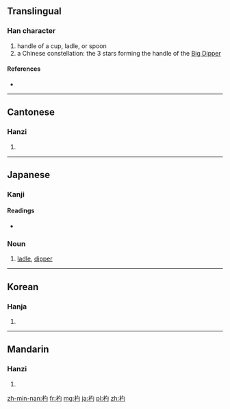 ==Translingual==

===Han character===
{{Han char|rn=75|rad=木|as=03|sn=7|four=4792<sub>0</sub>|canj=木心戈 (DPI), 木心一 (DPM)}}

# handle of a cup, ladle, or spoon
# a Chinese constellation: the 3 stars forming the handle of the [[Big Dipper]]

====References====
* {{Han ref|kx=0511.190|dkj=14466|dj=0897.020|hdz=21161.050|uh=6753|ud=26451|bh=A840|bd=43072}}

----

==Cantonese==

===Hanzi===
{{yue-hanzi|jyut=[[biu1]], [[soek3]]|y=biu1, seuk3}}

# {{defn|lang=yue|sort=木03}}

----

==Japanese==

===Kanji===
{{ja-kanji|grade=|rs=木03}}

====Readings====
* {{ja-readings|on=[[ひょう]] (hyō), [[てき]] (teki), [[しゃく]] (shaku)|kun=[[ひしゃく]] (hishaku)}}

===Noun===
{{ja-noun|k|hira=しゃく|rom=shaku}} 

# [[ladle]], [[dipper]]

----

==Korean==

===Hanja===
{{ko-hanja|hangeul=[[표]], [[작]]|eumhun=|rv=pyo, jak|mr=p'yo, chak|y=phyo, cak}}

# {{defn|lang=ko|sort=木03}}

----

==Mandarin==

===Hanzi===
{{cmn-hanzi|pin=[[sháo]] ([[shao2]])|wg=shao<sup>2</sup>}}

# {{defn|lang=cmn|sort=木03}}

[[zh-min-nan:杓]]
[[fr:杓]]
[[mg:杓]]
[[ja:杓]]
[[pl:杓]]
[[zh:杓]]